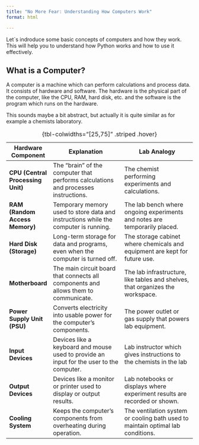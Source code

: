```yaml
---
title: "No More Fear: Understanding How Computers Work"
format: html

---
```


Let`s indroduce some basic concepts of computers and how they work.
This will help you to understand how Python works and how to use it effectively.

## What is a Computer? {.unnumbered}

A computer is a machine which can perform calculations and process data.
It consists of hardware and software. The hardware is the physical part of the computer, like the CPU, RAM, hard disk, etc. and the software is the program which runs on the hardware.

This sounds maybe a bit abstract, but actually it is quite similar as for example a chemists laboratory.

| **Hardware Component** | **Explanation**                                                                 | **Lab Analogy**                                                                 |
|-------------------------|---------------------------------------------------------------------------------|---------------------------------------------------------------------------------|
| **CPU (Central Processing Unit)** | The "brain" of the computer that performs calculations and processes instructions. | The chemist performing experiments and calculations.                            |
| **RAM (Random Access Memory)**    | Temporary memory used to store data and instructions while the computer is running. | The lab bench where ongoing experiments and notes are temporarily placed.      |
| **Hard Disk (Storage)**           | Long-term storage for data and programs, even when the computer is turned off.     | The storage cabinet where chemicals and equipment are kept for future use.     |
| **Motherboard**                   | The main circuit board that connects all components and allows them to communicate. | The lab infrastructure, like tables and shelves, that organizes the workspace. |
| **Power Supply Unit (PSU)**       | Converts electricity into usable power for the computer's components.              | The power outlet or gas supply that powers lab equipment.                      |
| **Input Devices**                 | Devices like a keyboard and mouse used to provide an input for the user to the computer.           | Lab instructor which gives instructions to the chemists in the lab|
| **Output Devices**                | Devices like a monitor or printer used to display or output results.               | Lab notebooks or displays where experiment results are recorded or shown.      |
| **Cooling System**                | Keeps the computer's components from overheating during operation.                 | The ventilation system or cooling bath used to maintain optimal lab conditions. |
:  {tbl-colwidths="[25,75]" .striped .hover}



